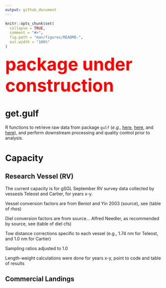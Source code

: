 ```yaml
---
output: github_document
---
```


<!-- README.md is generated from README.Rmd. Please edit that file -->

```r
knitr::opts_chunk$set(
  collapse = TRUE,
  comment = "#>",
  fig.path = "man/figures/README-",
  out.width = "100%"
)
```
<span style="color:red; font-size: 4em">**package under construction**</span>

# get.gulf

<!-- badges: start -->
<!-- badges: end -->

R functions to retrieve raw data from package `gulf` (*e.g.,* [here](https://github.com/dfo-gulf-science/gulf/tree/master), [here](https://github.com/ricardd/gulf2), and [here](https://github.com/TobieSurette/gulf.data)), and perform downstream processing and quality control prior to analysis.

# Capacity

## Research Vessel (RV)
The current capacity is for gSGL September RV survey data collected by vessesls Teleost and Cartier, for years x-y.

Vessel conversion factors are from Beniot and Yin 2003 (source), see (table of rhos)

Diel conversion factors are from source... Alfred Needler, as recommended by source, see (table of diel cfs)

Tow distance corrections specific to each vessel (e.g., 1.74 nm for Teleost, and 1.0 nm for Cartier)

Sampling ratios adjusted to 1.0

Length-weight calculations were done for years x-y, point to code and table of results

## Commercial Landings


